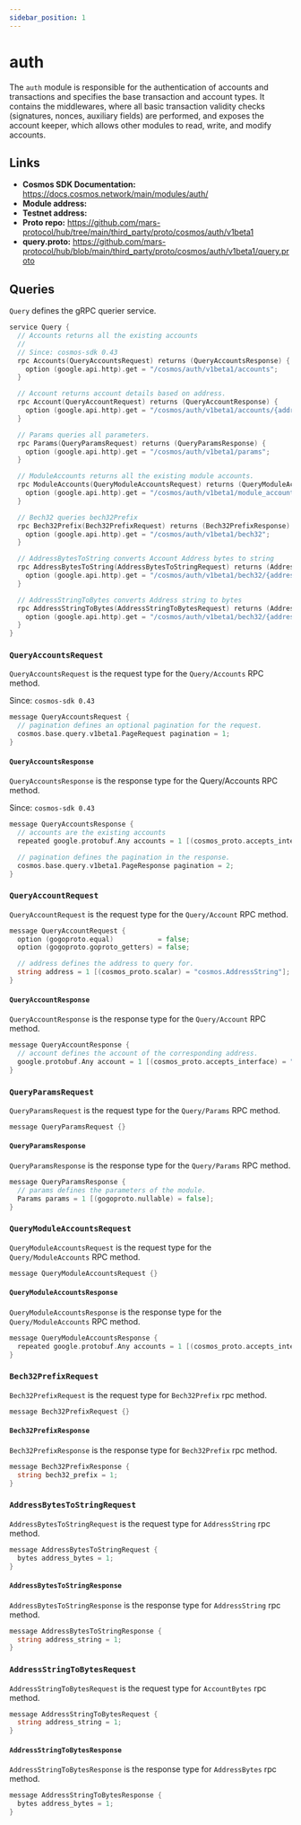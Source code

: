```yaml
---
sidebar_position: 1
---
```


# auth

The `auth` module is responsible for the authentication of accounts and transactions and specifies the base transaction and account types. It contains the middlewares, where all basic transaction validity checks (signatures, nonces, auxiliary fields) are performed, and exposes the account keeper, which allows other modules to read, write, and modify accounts.

## Links

- **Cosmos SDK Documentation:** https://docs.cosmos.network/main/modules/auth/
- **Module address:**
- **Testnet address:**
- **Proto repo:** https://github.com/mars-protocol/hub/tree/main/third_party/proto/cosmos/auth/v1beta1
- **query.proto:** https://github.com/mars-protocol/hub/blob/main/third_party/proto/cosmos/auth/v1beta1/query.proto

## Queries

`Query` defines the gRPC querier service.

```go query.proto
service Query {
  // Accounts returns all the existing accounts
  //
  // Since: cosmos-sdk 0.43
  rpc Accounts(QueryAccountsRequest) returns (QueryAccountsResponse) {
    option (google.api.http).get = "/cosmos/auth/v1beta1/accounts";
  }

  // Account returns account details based on address.
  rpc Account(QueryAccountRequest) returns (QueryAccountResponse) {
    option (google.api.http).get = "/cosmos/auth/v1beta1/accounts/{address}";
  }

  // Params queries all parameters.
  rpc Params(QueryParamsRequest) returns (QueryParamsResponse) {
    option (google.api.http).get = "/cosmos/auth/v1beta1/params";
  }

  // ModuleAccounts returns all the existing module accounts.
  rpc ModuleAccounts(QueryModuleAccountsRequest) returns (QueryModuleAccountsResponse) {
    option (google.api.http).get = "/cosmos/auth/v1beta1/module_accounts";
  }

  // Bech32 queries bech32Prefix
  rpc Bech32Prefix(Bech32PrefixRequest) returns (Bech32PrefixResponse) {
    option (google.api.http).get = "/cosmos/auth/v1beta1/bech32";
  }

  // AddressBytesToString converts Account Address bytes to string
  rpc AddressBytesToString(AddressBytesToStringRequest) returns (AddressBytesToStringResponse) {
    option (google.api.http).get = "/cosmos/auth/v1beta1/bech32/{address_bytes}";
  }

  // AddressStringToBytes converts Address string to bytes
  rpc AddressStringToBytes(AddressStringToBytesRequest) returns (AddressStringToBytesResponse) {
    option (google.api.http).get = "/cosmos/auth/v1beta1/bech32/{address_string}";
  }
}
```

### `QueryAccountsRequest`

`QueryAccountsRequest` is the request type for the `Query/Accounts` RPC method. 

Since: `cosmos-sdk 0.43`

```go query.proto
message QueryAccountsRequest {
  // pagination defines an optional pagination for the request.
  cosmos.base.query.v1beta1.PageRequest pagination = 1;
}
```

#### `QueryAccountsResponse`
`QueryAccountsResponse` is the response type for the Query/Accounts RPC method.

Since: `cosmos-sdk 0.43`

```go query.proto
message QueryAccountsResponse {
  // accounts are the existing accounts
  repeated google.protobuf.Any accounts = 1 [(cosmos_proto.accepts_interface) = "AccountI"];

  // pagination defines the pagination in the response.
  cosmos.base.query.v1beta1.PageResponse pagination = 2;
}
```

### `QueryAccountRequest`
`QueryAccountRequest` is the request type for the `Query/Account` RPC method.

```go query.proto
message QueryAccountRequest {
  option (gogoproto.equal)           = false;
  option (gogoproto.goproto_getters) = false;

  // address defines the address to query for.
  string address = 1 [(cosmos_proto.scalar) = "cosmos.AddressString"];
}
```

#### `QueryAccountResponse`
`QueryAccountResponse` is the response type for the `Query/Account` RPC method.

```go query.proto
message QueryAccountResponse {
  // account defines the account of the corresponding address.
  google.protobuf.Any account = 1 [(cosmos_proto.accepts_interface) = "AccountI"];
}
```

### `QueryParamsRequest`

`QueryParamsRequest` is the request type for the `Query/Params` RPC method.

```go query.proto
message QueryParamsRequest {}
```

#### `QueryParamsResponse`

`QueryParamsResponse` is the response type for the `Query/Params` RPC method.

```go query.proto
message QueryParamsResponse {
  // params defines the parameters of the module.
  Params params = 1 [(gogoproto.nullable) = false];
}
```

### `QueryModuleAccountsRequest`

`QueryModuleAccountsRequest` is the request type for the `Query/ModuleAccounts` RPC method.

```go query.proto
message QueryModuleAccountsRequest {}
```

#### `QueryModuleAccountsResponse`
`QueryModuleAccountsResponse` is the response type for the `Query/ModuleAccounts` RPC method.

```go query.proto
message QueryModuleAccountsResponse {
  repeated google.protobuf.Any accounts = 1 [(cosmos_proto.accepts_interface) = "ModuleAccountI"];
}
```

### `Bech32PrefixRequest`
`Bech32PrefixRequest` is the request type for `Bech32Prefix` rpc method.

```go query.proto
message Bech32PrefixRequest {}
```

#### `Bech32PrefixResponse`

`Bech32PrefixResponse` is the response type for `Bech32Prefix` rpc method.

```go query.proto
message Bech32PrefixResponse {
  string bech32_prefix = 1;
}
```

### `AddressBytesToStringRequest`
`AddressBytesToStringRequest` is the request type for `AddressString` rpc method.

```go query.proto
message AddressBytesToStringRequest {
  bytes address_bytes = 1;
}
```

#### `AddressBytesToStringResponse`
`AddressBytesToStringResponse` is the response type for `AddressString` rpc method.

```go query.proto
message AddressBytesToStringResponse {
  string address_string = 1;
}
```


### `AddressStringToBytesRequest`

`AddressStringToBytesRequest` is the request type for `AccountBytes` rpc method.

```go query.proto
message AddressStringToBytesRequest {
  string address_string = 1;
}
```

#### `AddressStringToBytesResponse`

`AddressStringToBytesResponse` is the response type for `AddressBytes` rpc method.

```go query.proto
message AddressStringToBytesResponse {
  bytes address_bytes = 1;
}
```

